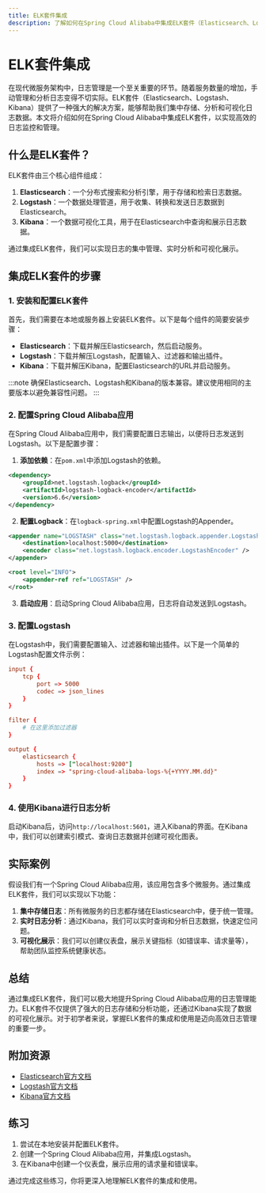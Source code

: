 ```yaml
---
title: ELK套件集成
description: 了解如何在Spring Cloud Alibaba中集成ELK套件（Elasticsearch、Logstash、Kibana）以实现高效的日志监控和管理。
---
```


# ELK套件集成

在现代微服务架构中，日志管理是一个至关重要的环节。随着服务数量的增加，手动管理和分析日志变得不切实际。ELK套件（Elasticsearch、Logstash、Kibana）提供了一种强大的解决方案，能够帮助我们集中存储、分析和可视化日志数据。本文将介绍如何在Spring Cloud Alibaba中集成ELK套件，以实现高效的日志监控和管理。

## 什么是ELK套件？

ELK套件由三个核心组件组成：

1. **Elasticsearch**：一个分布式搜索和分析引擎，用于存储和检索日志数据。
2. **Logstash**：一个数据处理管道，用于收集、转换和发送日志数据到Elasticsearch。
3. **Kibana**：一个数据可视化工具，用于在Elasticsearch中查询和展示日志数据。

通过集成ELK套件，我们可以实现日志的集中管理、实时分析和可视化展示。

## 集成ELK套件的步骤

### 1. 安装和配置ELK套件

首先，我们需要在本地或服务器上安装ELK套件。以下是每个组件的简要安装步骤：

- **Elasticsearch**：下载并解压Elasticsearch，然后启动服务。
- **Logstash**：下载并解压Logstash，配置输入、过滤器和输出插件。
- **Kibana**：下载并解压Kibana，配置Elasticsearch的URL并启动服务。

:::note
确保Elasticsearch、Logstash和Kibana的版本兼容。建议使用相同的主要版本以避免兼容性问题。
:::

### 2. 配置Spring Cloud Alibaba应用

在Spring Cloud Alibaba应用中，我们需要配置日志输出，以便将日志发送到Logstash。以下是配置步骤：

1. **添加依赖**：在`pom.xml`中添加Logstash的依赖。

```xml
<dependency>
    <groupId>net.logstash.logback</groupId>
    <artifactId>logstash-logback-encoder</artifactId>
    <version>6.6</version>
</dependency>
```

2. **配置Logback**：在`logback-spring.xml`中配置Logstash的Appender。

```xml
<appender name="LOGSTASH" class="net.logstash.logback.appender.LogstashTcpSocketAppender">
    <destination>localhost:5000</destination>
    <encoder class="net.logstash.logback.encoder.LogstashEncoder" />
</appender>

<root level="INFO">
    <appender-ref ref="LOGSTASH" />
</root>
```

3. **启动应用**：启动Spring Cloud Alibaba应用，日志将自动发送到Logstash。

### 3. 配置Logstash

在Logstash中，我们需要配置输入、过滤器和输出插件。以下是一个简单的Logstash配置文件示例：

```conf
input {
    tcp {
        port => 5000
        codec => json_lines
    }
}

filter {
    # 在这里添加过滤器
}

output {
    elasticsearch {
        hosts => ["localhost:9200"]
        index => "spring-cloud-alibaba-logs-%{+YYYY.MM.dd}"
    }
}
```

### 4. 使用Kibana进行日志分析

启动Kibana后，访问`http://localhost:5601`，进入Kibana的界面。在Kibana中，我们可以创建索引模式、查询日志数据并创建可视化图表。

## 实际案例

假设我们有一个Spring Cloud Alibaba应用，该应用包含多个微服务。通过集成ELK套件，我们可以实现以下功能：

1. **集中存储日志**：所有微服务的日志都存储在Elasticsearch中，便于统一管理。
2. **实时日志分析**：通过Kibana，我们可以实时查询和分析日志数据，快速定位问题。
3. **可视化展示**：我们可以创建仪表盘，展示关键指标（如错误率、请求量等），帮助团队监控系统健康状态。

## 总结

通过集成ELK套件，我们可以极大地提升Spring Cloud Alibaba应用的日志管理能力。ELK套件不仅提供了强大的日志存储和分析功能，还通过Kibana实现了数据的可视化展示。对于初学者来说，掌握ELK套件的集成和使用是迈向高效日志管理的重要一步。

## 附加资源

- [Elasticsearch官方文档](https://www.elastic.co/guide/en/elasticsearch/reference/current/index.html)
- [Logstash官方文档](https://www.elastic.co/guide/en/logstash/current/index.html)
- [Kibana官方文档](https://www.elastic.co/guide/en/kibana/current/index.html)

## 练习

1. 尝试在本地安装并配置ELK套件。
2. 创建一个Spring Cloud Alibaba应用，并集成Logstash。
3. 在Kibana中创建一个仪表盘，展示应用的请求量和错误率。

通过完成这些练习，你将更深入地理解ELK套件的集成和使用。